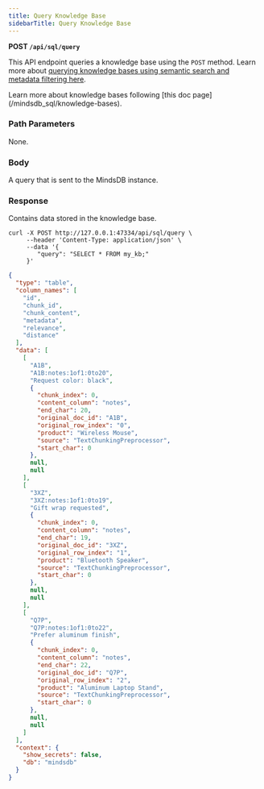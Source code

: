 ```yaml
---
title: Query Knowledge Base
sidebarTitle: Query Knowledge Base
---
```


**POST `/api/sql/query`**

This API endpoint queries a knowledge base using the `POST` method. Learn more about [querying knowledge bases using semantic search and metadata filtering here](/mindsdb_sql/knowledge-bases#select-from-kb-syntax).

<Tip>
Learn more about knowledge bases following [this doc page](/mindsdb_sql/knowledge-bases).
</Tip>

### Path Parameters

None.

### Body

<ParamField body='query' type='string' required>
A query that is sent to the MindsDB instance.
</ParamField>

### Response

Contains data stored in the knowledge base.

<RequestExample>

```shell Shell
curl -X POST http://127.0.0.1:47334/api/sql/query \
     --header 'Content-Type: application/json' \
     --data '{
        "query": "SELECT * FROM my_kb;"
     }'
```

</RequestExample>

<ResponseExample>

```json Response
{
  "type": "table",
  "column_names": [
    "id",
    "chunk_id",
    "chunk_content",
    "metadata",
    "relevance",
    "distance"
  ],
  "data": [
    [
      "A1B",
      "A1B:notes:1of1:0to20",
      "Request color: black",
      {
        "chunk_index": 0,
        "content_column": "notes",
        "end_char": 20,
        "original_doc_id": "A1B",
        "original_row_index": "0",
        "product": "Wireless Mouse",
        "source": "TextChunkingPreprocessor",
        "start_char": 0
      },
      null,
      null
    ],
    [
      "3XZ",
      "3XZ:notes:1of1:0to19",
      "Gift wrap requested",
      {
        "chunk_index": 0,
        "content_column": "notes",
        "end_char": 19,
        "original_doc_id": "3XZ",
        "original_row_index": "1",
        "product": "Bluetooth Speaker",
        "source": "TextChunkingPreprocessor",
        "start_char": 0
      },
      null,
      null
    ],
    [
      "Q7P",
      "Q7P:notes:1of1:0to22",
      "Prefer aluminum finish",
      {
        "chunk_index": 0,
        "content_column": "notes",
        "end_char": 22,
        "original_doc_id": "Q7P",
        "original_row_index": "2",
        "product": "Aluminum Laptop Stand",
        "source": "TextChunkingPreprocessor",
        "start_char": 0
      },
      null,
      null
    ]
  ],
  "context": {
    "show_secrets": false,
    "db": "mindsdb"
  }
}
```

</ResponseExample>

